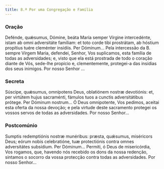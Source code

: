 ```yaml
---
title: 8.ª Por uma Congregação e Família
---
```


### Oração

<div class="side-by-side not-content">
  <span>
    Defénde, quǽsumus, Dómine, beáta María semper Vírgine intercedénte, istam ab omni adversitáte
    famíliam: et toto corde tibi prostrátam, ab hóstium propítius tuére cleménter insídiis. Per
    Dóminum...
  </span>
  <span>
    Pela intercessão da B. sempre Virgem Maria, defendei, Senhor, Vos suplicamos, esta família de
    todas as adversidades; e, visto que ela está prostrada de todo o coração diante de Vós, sede-lhe
    propício e, clementemente, protegei-a das insídias dos seus inimigos. Por nosso Senhor ...
  </span>
</div>

### Secreta

<div class="side-by-side not-content">
  <span>
    Súscipe, quǽsumus, omnípotens Deus, oblatiónem nostræ devotiónis: et, per virtútem hujus
    sacraménti, fámulos tuos a cunctis adversitátibus prótege. Per Dóminum nostrum...
  </span>
  <span>
    Ó Deus omnipotente, Vos pedimos, aceitai esta oferta da nossa devoção; e pela virtude deste
    sacramento protegei os vossos servos de todas as adversidades. Por nosso Senhor...
  </span>
</div>

### Postcomúnio

<div class="side-by-side not-content">
  <span>
    Sumptis redemptiónis nostræ munéribus: præsta, quǽsumus, miséricors Deus; eórum nobis
    celebratióne, tuæ protectiónis contra omnes adversitátes subsídium. Per Dóminum...
  </span>
  <span>
    Permiti, ó Deus de misericórdia, Vos rogamos, que, havendo nós recebido os dons da nossa
    redenção, sintamos o socorro da vossa protecção contra todas as adversidades. Por nosso
    Senhor...
  </span>
</div>
